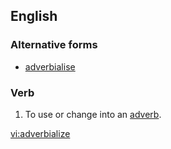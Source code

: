==English==

===Alternative forms===
* [[adverbialise]]

===Verb===
{{en-verb|adverbializes|adverbializing|adverbialized|adverbialized}}

# {{humorous}} To use or change into an [[adverb]].

[[vi:adverbialize]]